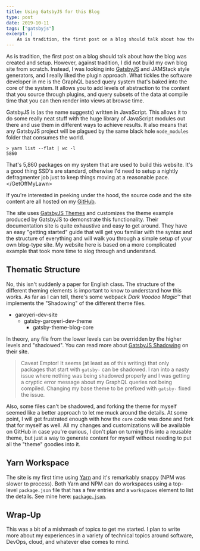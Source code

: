 ```yaml
---
title: Using GatsbyJS for this Blog
type: post
date: 2019-10-11
tags: ["gatsbyjs"]
excerpt: |
    As is tradition, the first post on a blog should talk about how the blog was created and setup. However, against tradition, I did not build my own blog site from scratch. Instead, I was looking into [GatsbyJS](https://gatsbyjs.org) and JAMStack style generators, and I really liked the plugin approach. What tickles the software developer in me is the GraphQL based query system that's baked into the core of the system. It allows you to add levels of abstraction to the content that you source through plugins, and query subsets of the data at compile time that you can then render into views at browse time.
---
```


As is tradition, the first post on a blog should talk about how the blog was created and setup. However, against tradition, I did not build my own blog site from scratch. Instead, I was looking into [GatsbyJS](https://gatsbyjs.org) and JAMStack style generators, and I really liked the plugin approach. What tickles the software developer in me is the GraphQL based query system that's baked into the core of the system. It allows you to add levels of abstraction to the content that you source through plugins, and query subsets of the data at compile time that you can then render into views at browse time.

<!--truncate-->

GatsbyJS is (as the name suggests) written in JavaScript. This allows it to do some really neat stuff with the huge library of JavaScript modules out there and use them in different ways to achieve results. It also means that any GatsbyJS project will be plagued by the same black hole `node_modules` folder that consumes the world.

```shell
> yarn list --flat | wc -l
5860
```

That's 5,860 packages on my system that are used to build this website. It's a good thing SSD's are standard, otherwise I'd need to setup a nightly defragmenter job just to keep things moving at a reasonable pace. &lt;/GetOffMyLawn>

If you're interested in peeking under the hood, the source code and the site content are all hosted on my [GitHub](https://github.com/garoyeri/garoyeri-dev-site).

The site uses [GatsbyJS Themes](https://www.gatsbyjs.org/docs/themes/what-are-gatsby-themes/) and customizes the theme example produced by GatsbyJS to demonstrate this functionality. Their documentation site is quite exhaustive and easy to get around. They have an easy "getting started" guide that will get you familiar with the syntax and the structure of everything and will walk you through a simple setup of your own blog-type site. My website here is based on a more complicated example that took more time to slog through and understand.

## Thematic Structure

No, this isn't suddenly a paper for English class. The structure of the different theming elements is important to know to understand how this works. As far as I can tell, there's some webpack *Dark Voodoo Magic&trade;* that implements the "Shadowing" of the different theme files.

* garoyeri-dev-site
  * gatsby-garoyeri-dev-theme
    * gatsby-theme-blog-core

In theory, any file from the lower levels can be overridden by the higher levels and "shadowed". You can read more about [GatsbyJS Shadowing](https://www.gatsbyjs.org/docs/themes/shadowing/) on their site.

> Caveat Emptor! It seems (at least as of this writing) that only packages that start with `gatsby-` can be shadowed. I ran into a nasty issue where nothing was being shadowed properly and I was getting a cryptic error message about my GraphQL queries not being compiled. Changing my base theme to be prefixed with `gatsby-` fixed the issue.

Also, some files can't be shadowed, and forking the theme for myself seemed like a better approach to let me muck around the details. At some point, I will get frustrated enough with how the `core` code was done and fork that for myself as well. All my changes and customizations will be available on GitHub in case you're curious, I don't plan on turning this into a reusable theme, but just a way to generate content for myself without needing to put all the "theme" goodies into it.

## Yarn Workspace

The site is my first time using [Yarn](https://yarnpkg.com) and it's remarkably snappy (NPM was slower to process). Both Yarn and NPM can do workspaces using a top-level `package.json` file that has a few entries and a `workspaces` element to list the details. See mine here: [`package.json`](https://github.com/garoyeri/garoyeri-dev-site/blob/master/package.json).

## Wrap-Up

This was a bit of a mishmash of topics to get me started. I plan to write more about my experiences in a variety of technical topics around software, DevOps, cloud, and whatever else comes to mind.
